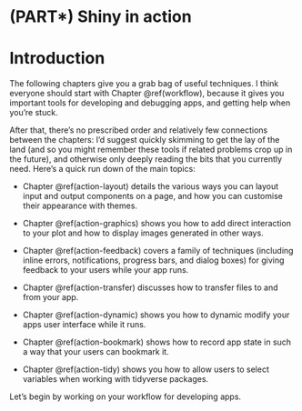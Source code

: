 # (PART\*) Shiny in action {.unnumbered}

# Introduction {#action-intro .unnumbered}

The following chapters give you a grab bag of useful techniques.
I think everyone should start with Chapter \@ref(workflow), because it gives you important tools for developing and debugging apps, and getting help when you're stuck.

After that, there's no prescribed order and relatively few connections between the chapters: I'd suggest quickly skimming to get the lay of the land (and so you might remember these tools if related problems crop up in the future), and otherwise only deeply reading the bits that you currently need.
Here's a quick run down of the main topics:

-   Chapter \@ref(action-layout) details the various ways you can layout input and output components on a page, and how you can customise their appearance with themes.

-   Chapter \@ref(action-graphics) shows you how to add direct interaction to your plot and how to display images generated in other ways.

-   Chapter \@ref(action-feedback) covers a family of techniques (including inline errors, notifications, progress bars, and dialog boxes) for giving feedback to your users while your app runs.

-   Chapter \@ref(action-transfer) discusses how to transfer files to and from your app.

-   Chapter \@ref(action-dynamic) shows you how to dynamic modify your apps user interface while it runs.

-   Chapter \@ref(action-bookmark) shows how to record app state in such a way that your users can bookmark it.

-   Chapter \@ref(action-tidy) shows you how to allow users to select variables when working with tidyverse packages.

Let's begin by working on your workflow for developing apps.
